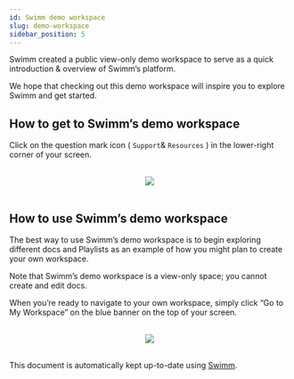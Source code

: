 ```yaml
---
id: Swimm demo workspace
slug: demo-workspace
sidebar_position: 5
---
```


Swimm created a public view-only demo workspace to serve as a quick introduction & overview of Swimm’s platform.

We hope that checking out this demo workspace will inspire you to explore Swimm and get started.

## How to get to Swimm’s demo workspace

Click on the question mark icon ( `Support`& `Resources` ) in the lower-right corner of your screen.


<br/>

<div align="center"><img src="../../static/img/Swimm_Demo_Workspace2.png" style="width:'50%'"/></div>

<br/>

## How to use Swimm’s demo workspace

The best way to use Swimm’s demo workspace is to begin exploring different docs and Playlists as an example of how you might plan to create your own workspace.

Note that Swimm’s demo workspace is a view-only space; you cannot create and edit docs.

When you’re ready to navigate to your own workspace, simply click “Go to My Workspace” on the blue banner on the top of your screen.


<br/>

<div align="center"><img src="../../static/img/Swimm_Demo_Workspace3.png" style="width:'50%'"/></div>

<br/>

This document is automatically kept up-to-date using [Swimm](https://swimm.io).
